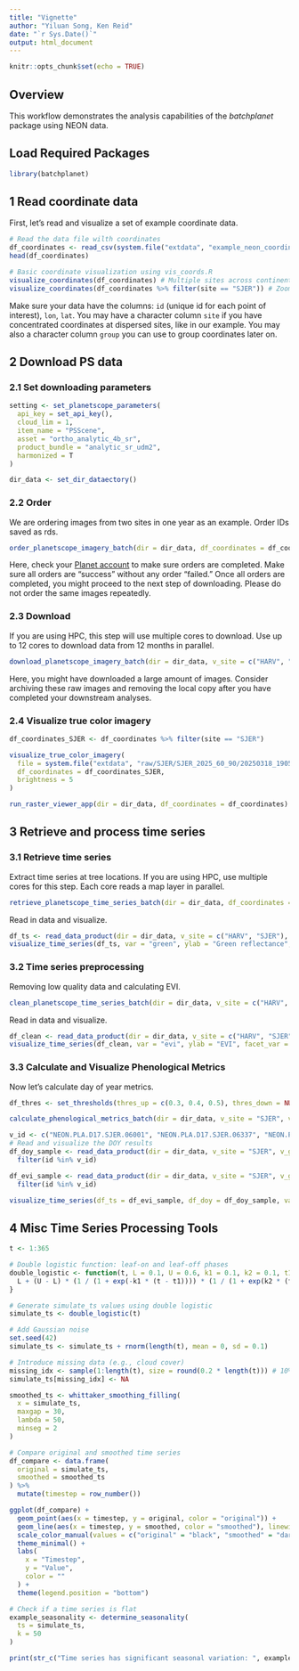 ```yaml
---
title: "Vignette"
author: "Yiluan Song, Ken Reid"
date: "`r Sys.Date()`"
output: html_document
---
```


```r
knitr::opts_chunk$set(echo = TRUE)
```

## Overview

This workflow demonstrates the analysis capabilities of the _batchplanet_ package using NEON data.

## Load Required Packages

```r
library(batchplanet)
```

## 1 Read coordinate data

First, let's read and visualize a set of example coordinate data. 

```r
# Read the data file wilth coordinates
df_coordinates <- read_csv(system.file("extdata", "example_neon_coordinates.csv", package = "batchplanet"), show_col_types = FALSE)
head(df_coordinates)

# Basic coordinate visualization using vis_coords.R
visualize_coordinates(df_coordinates) # Multiple sites across continental US
visualize_coordinates(df_coordinates %>% filter(site == "SJER")) # Zoom in to one site SJER
```

Make sure your data have the columns: `id` (unique id for each point of interest), `lon`, `lat`. You may have a character column `site` if you have concentrated coordinates at dispersed sites, like in our example. You may also a character column `group` you can use to group coordinates later on.

## 2 Download PS data

### 2.1 Set downloading parameters

```r
setting <- set_planetscope_parameters(
  api_key = set_api_key(),
  cloud_lim = 1,
  item_name = "PSScene",
  asset = "ortho_analytic_4b_sr",
  product_bundle = "analytic_sr_udm2",
  harmonized = T
)
```

```r
dir_data <- set_dir_dataectory()
```

### 2.2 Order
We are ordering images from two sites in one year as an example. Order IDs saved as rds.
```r
order_planetscope_imagery_batch(dir = dir_data, df_coordinates = df_coordinates, v_site = c("HARV", "SJER"), v_year = 2025, setting = setting)
```
Here, check your [Planet account](https://www.planet.com/account/) to make sure orders are completed. Make sure all orders are "success" without any order "failed." Once all orders are completed, you might proceed to the next step of downloading. Please do not order the same images repeatedly.

### 2.3 Download
If you are using HPC, this step will use multiple cores to download. Use up to 12 cores to download data from 12 months in parallel.
```r
download_planetscope_imagery_batch(dir = dir_data, v_site = c("HARV", "SJER"), v_year = 2025, setting = setting, num_cores = 3, overwrite = F)
```
Here, you might have downloaded a large amount of images. Consider archiving these raw images and removing the local copy after you have completed your downstream analyses.

### 2.4 Visualize true color imagery

```r
df_coordinates_SJER <- df_coordinates %>% filter(site == "SJER")

visualize_true_color_imagery(
  file = system.file("extdata", "raw/SJER/SJER_2025_60_90/20250318_190514_92_24d3_3B_AnalyticMS_SR_harmonized_clip.tif", package = "batchplanet"),
  df_coordinates = df_coordinates_SJER,
  brightness = 5
)
```

```r
run_raster_viewer_app(dir = dir_data, df_coordinates = df_coordinates)
```

## 3 Retrieve and process time series

### 3.1 Retrieve time series

Extract time series at tree locations. If you are using HPC, use multiple cores for this step. Each core reads a map layer in parallel.
```r
retrieve_planetscope_time_series_batch(dir = dir_data, df_coordinates = df_coordinates, v_site = c("HARV", "SJER"), v_group = c("Acer", "Quercus"), max_sample = 2000, num_cores = 10)
```

Read in data and visualize.
```r
df_ts <- read_data_product(dir = dir_data, v_site = c("HARV", "SJER"), v_group = c("Acer", "Quercus"), product_type = "ts")
visualize_time_series(df_ts, var = "green", ylab = "Green reflectance", facet_var = "site", smooth = F)
```

### 3.2 Time series preprocessing
Removing low quality data and calculating EVI.
```r
clean_planetscope_time_series_batch(dir = dir_data, v_site = c("HARV", "SJER"), v_group = c("Acer", "Quercus"), num_cores = 3, calculate_evi = T)
```

Read in data and visualize.
```r
df_clean <- read_data_product(dir = dir_data, v_site = c("HARV", "SJER"), v_group = c("Quercus"), product_type = "clean")
visualize_time_series(df_clean, var = "evi", ylab = "EVI", facet_var = "site", smooth = T)
```

### 3.3 Calculate and Visualize Phenological Metrics

Now let's calculate day of year metrics.

```r
df_thres <- set_thresholds(thres_up = c(0.3, 0.4, 0.5), thres_down = NULL)

calculate_phenological_metrics_batch(dir = dir_data, v_site = "SJER", v_group = "Quercus", df_thres = df_thres, min_days = 20, check_seasonality = F, var_index = "evi", extend_to_previous_year = 275, extend_to_next_year = 90, num_cores = 1)
```

```r
v_id <- c("NEON.PLA.D17.SJER.06001", "NEON.PLA.D17.SJER.06337", "NEON.PLA.D17.SJER.06310")
# Read and visualize the DOY results
df_doy_sample <- read_data_product(dir = dir_data, v_site = "SJER", v_group = "Quercus", product_type = "doy") %>%
  filter(id %in% v_id)

df_evi_sample <- read_data_product(dir = dir_data, v_site = "SJER", v_group = "Quercus", product_type = "clean") %>%
  filter(id %in% v_id)

visualize_time_series(df_ts = df_evi_sample, df_doy = df_doy_sample, var = "evi", ylab = "EVI", facet_var = "id", smooth = T)
```

## 4 Misc Time Series Processing Tools

```r
t <- 1:365

# Double logistic function: leaf-on and leaf-off phases
double_logistic <- function(t, L = 0.1, U = 0.6, k1 = 0.1, k2 = 0.1, t1 = 120, t2 = 280) {
  L + (U - L) * (1 / (1 + exp(-k1 * (t - t1)))) * (1 / (1 + exp(k2 * (t - t2))))
}

# Generate simulate_ts values using double logistic
simulate_ts <- double_logistic(t)

# Add Gaussian noise
set.seed(42)
simulate_ts <- simulate_ts + rnorm(length(t), mean = 0, sd = 0.1)

# Introduce missing data (e.g., cloud cover)
missing_idx <- sample(1:length(t), size = round(0.2 * length(t))) # 10% missing
simulate_ts[missing_idx] <- NA

smoothed_ts <- whittaker_smoothing_filling(
  x = simulate_ts,
  maxgap = 30,
  lambda = 50,
  minseg = 2
)

# Compare original and smoothed time series
df_compare <- data.frame(
  original = simulate_ts,
  smoothed = smoothed_ts
) %>%
  mutate(timestep = row_number())

ggplot(df_compare) +
  geom_point(aes(x = timestep, y = original, color = "original")) +
  geom_line(aes(x = timestep, y = smoothed, color = "smoothed"), linewidth = 2, alpha = 0.75) +
  scale_color_manual(values = c("original" = "black", "smoothed" = "dark green")) +
  theme_minimal() +
  labs(
    x = "Timestep",
    y = "Value",
    color = ""
  ) +
  theme(legend.position = "bottom")
```

```r
# Check if a time series is flat
example_seasonality <- determine_seasonality(
  ts = simulate_ts,
  k = 50
)

print(str_c("Time series has significant seasonal variation: ", example_flat_check))
```
